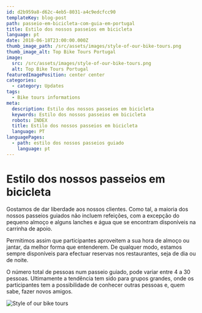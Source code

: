 ```yaml
---
id: d2b959a8-d62c-4eb5-8031-a4c9edcfcc90
templateKey: blog-post
path: passeio-em-bicicleta-com-guia-em-portugal
title: Estilo dos nossos passeios em bicicleta
language: pt
date: 2018-06-18T23:00:00.000Z
thumb_image_path: /src/assets/images/style-of-our-bike-tours.png
thumb_image_alt: Top Bike Tours Portugal
image:
  src: /src/assets/images/style-of-our-bike-tours.png
  alt: Top Bike Tours Portugal
featuredImagePosition: center center
categories:
  - category: Updates
tags:
  - Bike tours informations
meta:
  description: Estilo dos nossos passeios em bicicleta
  keywords: Estilo dos nossos passeios em bicicleta
  robots: INDEX
  title: Estilo dos nossos passeios em bicicleta
  language: PT
languagePages:
  - path: estilo dos nossos passeios guiado
    language: pt
---
```


# Estilo dos nossos passeios em bicicleta

Gostamos de dar liberdade aos nossos clientes. Como tal, a maioria dos nossos
passeios guiados não incluem refeições, com a excepção do pequeno almoço e
alguns lanches e água que se encontram disponíveis na carrinha de apoio.

Permitimos assim que participantes aproveitem a sua hora de almoço ou jantar, da
melhor forma que entenderem. De qualquer modo, estamos sempre disponíveis para
efectuar reservas nos restaurantes, seja de dia ou de noite.

O número total de pessoas num passeio guiado, pode variar entre 4 a 30 pessoas.
Ultimamente a tendência tem sido para grupos grandes, onde os participantes tem
a possibilidade de conhecer outras pessoas e, quem sabe, fazer novos amigos.

![Style of our bike tours](/src/assets/images/style-of-our-bike-tours.png 'Style of our bike tours')
